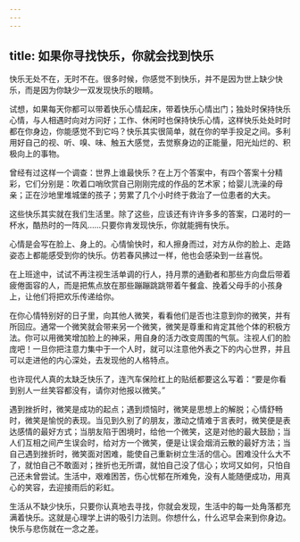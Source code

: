 ```yaml
---
---
---
```

title: 如果你寻找快乐，你就会找到快乐
---



快乐无处不在，无时不在。很多时候，你感觉不到快乐，并不是因为世上缺少快乐，而是因为你缺少一双发现快乐的眼睛。

试想，如果每天你都可以带着快乐心情起床，带着快乐心情出门；独处时保持快乐心情，与人相遇时向对方问好；工作、休闲时也保持快乐心情，这样快乐处处时时都在你身边，你能感觉不到它吗？快乐其实很简单，就在你的举手投足之间。多利用好自己的视、听、嗅、味、触五大感觉，去觉察身边的正能量，阳光灿烂的、积极向上的事物。

曾经有过这样一个调查：世界上谁最快乐？在上万个答案中，有四个答案十分精彩，它们分别是：吹着口哨欣赏自己刚刚完成的作品的艺术家；给婴儿洗澡的母亲；正在沙地里堆城堡的孩子；劳累了几个小时终于救治了一位患者的大夫。

这些快乐其实就在我们生活里。除了这些，应该还有许许多多的答案，口渴时的一杯水，酷热时的一阵风……只要你肯发现快乐，你就能拥有快乐。

心情是会写在脸上、身上的。心情愉快时，和人擦身而过，对方从你的脸上、走路姿态上都能感受到你的快乐。仿若春风拂过一样，他也会感染到一丝喜悦。

在上班途中，试试不再注视生活单调的行人，持月票的通勤者和那些方向盘后带着疲倦面容的人，而是把焦点放在那些蹦蹦跳跳带着午餐盒、挽着父母手的小孩身上，让他们将把欢乐传递给你。

在你心情特别好的日子里，向其他人微笑，看看他们是否也注意到你的微笑，并有所回应。通常一个微笑就会带来另一个微笑，微笑是尊重和肯定其他个体的积极方法。你可以用微笑增加脸上的神采，用自身的活力改变周围的气氛。注视人们的脸庞吧！一旦你把注意力集中于一个人时，就可以注意他外表之下的内心世界，并且可以走进他的内心深处，去发现他的人格特点。

也许现代人真的太缺乏快乐了，连汽车保险杠上的贴纸都要这么写着：“要是你看到别人一丝笑容都没有，请你对他报以微笑。”

遇到挫折时，微笑是成功的起点；遇到烦恼时，微笑是思想上的解脱；心情舒畅时，微笑是愉悦的表现。当见到久别了的朋友，激动之情难于言表时，微笑便是表达感情的最好方式；当朋友陷于困境时，给他一个微笑，这是对他的最大鼓励；当人们互相之间产生误会时，给对方一个微笑，便是让误会烟消云散的最好方法；当自己遇到挫折时，微笑面对困难，能使自己重新树立生活的信心。困难没什么大不了，就怕自己不敢面对；挫折也无所谓，就怕自己没了信心；坎坷又如何，只怕自己还未曾尝试。生活中，艰难困苦，伤心忧郁在所难免，没有人能随便成功，用真心的笑容，去迎接雨后的彩虹。

生活从不缺少快乐，只要你认真地去寻找，你就会发现，生活中的每一处角落都充满着快乐。这就是心理学上讲的吸引力法则。你想什么，什么迟早会来到你身边。快乐与悲伤就在一念之差。